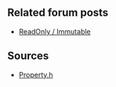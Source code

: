 == Related forum posts ==
* [https://forum.freecadweb.org/viewtopic.php?f=8&t=55073&p=474264#p474264 ReadOnly / Immutable]

== Sources ==
* [https://github.com/FreeCAD/FreeCAD/blob/master/src/App/Property.h Property.h]